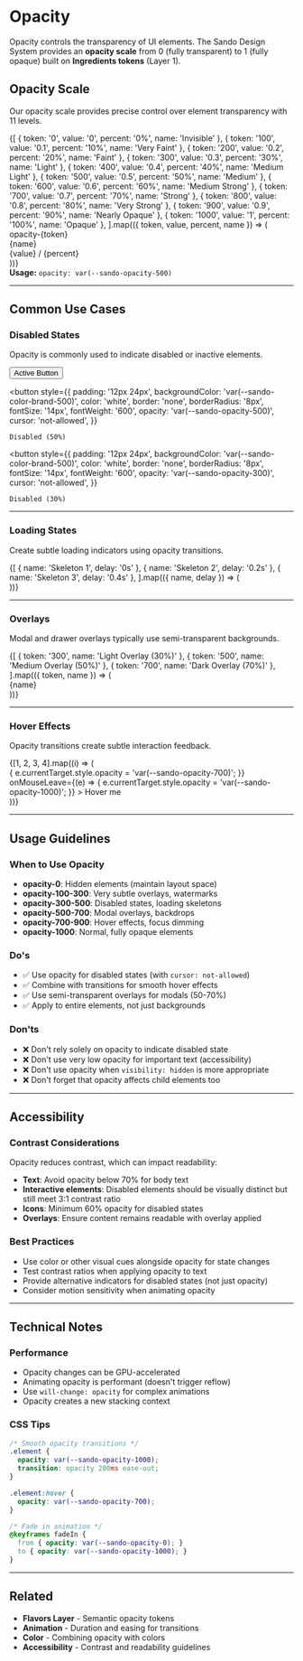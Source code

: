 
<Meta title="Foundations/Opacity" />

# Opacity

Opacity controls the transparency of UI elements. The Sando Design System provides an **opacity scale** from 0 (fully transparent) to 1 (fully opaque) built on **Ingredients tokens** (Layer 1).

## Opacity Scale

Our opacity scale provides precise control over element transparency with 11 levels.

<div style={{ marginTop: '32px' }}>
  {[
    { token: '0', value: '0', percent: '0%', name: 'Invisible' },
    { token: '100', value: '0.1', percent: '10%', name: 'Very Faint' },
    { token: '200', value: '0.2', percent: '20%', name: 'Faint' },
    { token: '300', value: '0.3', percent: '30%', name: 'Light' },
    { token: '400', value: '0.4', percent: '40%', name: 'Medium Light' },
    { token: '500', value: '0.5', percent: '50%', name: 'Medium' },
    { token: '600', value: '0.6', percent: '60%', name: 'Medium Strong' },
    { token: '700', value: '0.7', percent: '70%', name: 'Strong' },
    { token: '800', value: '0.8', percent: '80%', name: 'Very Strong' },
    { token: '900', value: '0.9', percent: '90%', name: 'Nearly Opaque' },
    { token: '1000', value: '1', percent: '100%', name: 'Opaque' },
  ].map(({ token, value, percent, name }) => (
    <div
      key={token}
      style={{
        display: 'flex',
        alignItems: 'center',
        gap: '24px',
        padding: '16px',
        borderBottom: '1px solid var(--sando-color-border-muted)',
      }}
    >
      <div
        style={{
          fontFamily: 'monospace',
          fontSize: '12px',
          color: 'var(--sando-color-text-caption)',
          minWidth: '80px',
        }}
      >
        opacity-{token}
      </div>
      <div
        style={{
          position: 'relative',
          width: '200px',
          height: '60px',
          backgroundColor: 'var(--sando-color-background-surface)',
          borderRadius: '8px',
          overflow: 'hidden',
        }}
      >
        <div
          style={{
            position: 'absolute',
            top: '10px',
            left: '10px',
            width: '180px',
            height: '40px',
            backgroundColor: 'var(--sando-color-brand-500)',
            borderRadius: '4px',
            opacity: `var(--sando-opacity-${token})`,
          }}
        />
      </div>
      <div style={{ flex: 1 }}>
        <div style={{ fontSize: '14px', fontWeight: '600', marginBottom: '4px' }}>
          {name}
        </div>
        <div style={{ fontFamily: 'monospace', fontSize: '11px', color: 'var(--sando-color-text-muted)' }}>
          {value} / {percent}
        </div>
      </div>
    </div>
  ))}
</div>

<div style={{ marginTop: '16px', padding: '12px', backgroundColor: 'var(--sando-color-background-emphasis)', borderRadius: '8px', fontSize: '14px' }}>
  <strong>Usage:</strong> <code style={{ fontFamily: 'monospace', fontSize: '13px' }}>opacity: var(--sando-opacity-500)</code>
</div>

---

## Common Use Cases

### Disabled States

Opacity is commonly used to indicate disabled or inactive elements.

<div style={{ marginTop: '24px', display: 'flex', gap: '24px', flexWrap: 'wrap', alignItems: 'center' }}>
  <button
    style={{
      padding: '12px 24px',
      backgroundColor: 'var(--sando-color-brand-500)',
      color: 'white',
      border: 'none',
      borderRadius: '8px',
      fontSize: '14px',
      fontWeight: '600',
      cursor: 'pointer',
    }}
  >
    Active Button
  </button>

  <button
    style={{
      padding: '12px 24px',
      backgroundColor: 'var(--sando-color-brand-500)',
      color: 'white',
      border: 'none',
      borderRadius: '8px',
      fontSize: '14px',
      fontWeight: '600',
      opacity: 'var(--sando-opacity-500)',
      cursor: 'not-allowed',
    }}
  >
    Disabled (50%)
  </button>

  <button
    style={{
      padding: '12px 24px',
      backgroundColor: 'var(--sando-color-brand-500)',
      color: 'white',
      border: 'none',
      borderRadius: '8px',
      fontSize: '14px',
      fontWeight: '600',
      opacity: 'var(--sando-opacity-300)',
      cursor: 'not-allowed',
    }}
  >
    Disabled (30%)
  </button>
</div>

---

### Loading States

Create subtle loading indicators using opacity transitions.

<div style={{ marginTop: '24px', display: 'flex', gap: '24px', flexWrap: 'wrap' }}>
  {[
    { name: 'Skeleton 1', delay: '0s' },
    { name: 'Skeleton 2', delay: '0.2s' },
    { name: 'Skeleton 3', delay: '0.4s' },
  ].map(({ name, delay }) => (
    <div
      key={name}
      style={{
        flex: '1 1 200px',
        height: '100px',
        backgroundColor: 'var(--sando-color-background-surface)',
        borderRadius: '8px',
        animation: `pulse 1.5s ease-in-out infinite`,
        animationDelay: delay,
      }}
    >
      <style>{`
        @keyframes pulse {
          0%, 100% { opacity: var(--sando-opacity-300); }
          50% { opacity: var(--sando-opacity-1000); }
        }
      `}</style>
    </div>
  ))}
</div>

---

### Overlays

Modal and drawer overlays typically use semi-transparent backgrounds.

<div style={{ marginTop: '24px', display: 'grid', gridTemplateColumns: 'repeat(auto-fit, minmax(250px, 1fr))', gap: '16px' }}>
  {[
    { token: '300', name: 'Light Overlay (30%)' },
    { token: '500', name: 'Medium Overlay (50%)' },
    { token: '700', name: 'Dark Overlay (70%)' },
  ].map(({ token, name }) => (
    <div
      key={token}
      style={{
        position: 'relative',
        height: '200px',
        backgroundColor: 'var(--sando-color-background-surface)',
        borderRadius: '12px',
        overflow: 'hidden',
        display: 'flex',
        alignItems: 'center',
        justifyContent: 'center',
      }}
    >
      <div
        style={{
          position: 'absolute',
          inset: 0,
          backgroundColor: 'var(--sando-color-utility-black)',
          opacity: `var(--sando-opacity-${token})`,
        }}
      />
      <div
        style={{
          position: 'relative',
          zIndex: 1,
          color: 'white',
          fontSize: '14px',
          fontWeight: '600',
          textAlign: 'center',
          padding: '16px',
        }}
      >
        {name}
      </div>
    </div>
  ))}
</div>

---

### Hover Effects

Opacity transitions create subtle interaction feedback.

<div style={{ marginTop: '24px', display: 'flex', gap: '16px', flexWrap: 'wrap' }}>
  {[1, 2, 3, 4].map((i) => (
    <div
      key={i}
      style={{
        width: '120px',
        height: '120px',
        backgroundColor: 'var(--sando-color-brand-500)',
        borderRadius: '12px',
        display: 'flex',
        alignItems: 'center',
        justifyContent: 'center',
        color: 'white',
        fontSize: '14px',
        fontWeight: '600',
        cursor: 'pointer',
        transition: 'opacity 200ms ease-out',
      }}
      onMouseEnter={(e) => {
        e.currentTarget.style.opacity = 'var(--sando-opacity-700)';
      }}
      onMouseLeave={(e) => {
        e.currentTarget.style.opacity = 'var(--sando-opacity-1000)';
      }}
    >
      Hover me
    </div>
  ))}
</div>

---

## Usage Guidelines

### When to Use Opacity

- **opacity-0**: Hidden elements (maintain layout space)
- **opacity-100-300**: Very subtle overlays, watermarks
- **opacity-300-500**: Disabled states, loading skeletons
- **opacity-500-700**: Modal overlays, backdrops
- **opacity-700-900**: Hover effects, focus dimming
- **opacity-1000**: Normal, fully opaque elements

### Do's

- ✅ Use opacity for disabled states (with `cursor: not-allowed`)
- ✅ Combine with transitions for smooth hover effects
- ✅ Use semi-transparent overlays for modals (50-70%)
- ✅ Apply to entire elements, not just backgrounds

### Don'ts

- ❌ Don't rely solely on opacity to indicate disabled state
- ❌ Don't use very low opacity for important text (accessibility)
- ❌ Don't use opacity when `visibility: hidden` is more appropriate
- ❌ Don't forget that opacity affects child elements too

---

## Accessibility

### Contrast Considerations

Opacity reduces contrast, which can impact readability:

- **Text**: Avoid opacity below 70% for body text
- **Interactive elements**: Disabled elements should be visually distinct but still meet 3:1 contrast ratio
- **Icons**: Minimum 60% opacity for disabled states
- **Overlays**: Ensure content remains readable with overlay applied

### Best Practices

- Use color or other visual cues alongside opacity for state changes
- Test contrast ratios when applying opacity to text
- Provide alternative indicators for disabled states (not just opacity)
- Consider motion sensitivity when animating opacity

---

## Technical Notes

### Performance

- Opacity changes can be GPU-accelerated
- Animating opacity is performant (doesn't trigger reflow)
- Use `will-change: opacity` for complex animations
- Opacity creates a new stacking context

### CSS Tips

```css
/* Smooth opacity transitions */
.element {
  opacity: var(--sando-opacity-1000);
  transition: opacity 200ms ease-out;
}

.element:hover {
  opacity: var(--sando-opacity-700);
}

/* Fade in animation */
@keyframes fadeIn {
  from { opacity: var(--sando-opacity-0); }
  to { opacity: var(--sando-opacity-1000); }
}
```

---

## Related

- **Flavors Layer** - Semantic opacity tokens
- **Animation** - Duration and easing for transitions
- **Color** - Combining opacity with colors
- **Accessibility** - Contrast and readability guidelines
